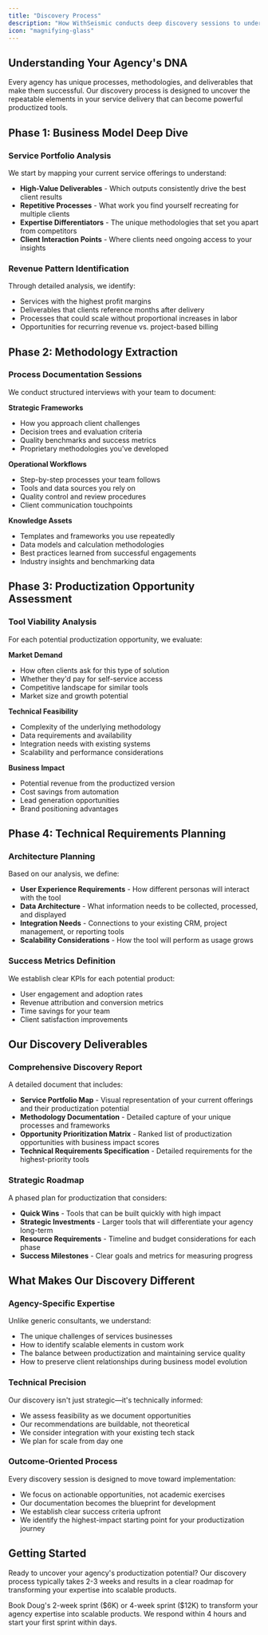 ```yaml
---
title: "Discovery Process"
description: "How WithSeismic conducts deep discovery sessions to understand your agency's methodology and identify the best productization opportunities"
icon: "magnifying-glass"
---
```


## Understanding Your Agency's DNA

Every agency has unique processes, methodologies, and deliverables that make them successful. Our discovery process is designed to uncover the repeatable elements in your service delivery that can become powerful productized tools.

## Phase 1: Business Model Deep Dive

### Service Portfolio Analysis
We start by mapping your current service offerings to understand:
- **High-Value Deliverables** - Which outputs consistently drive the best client results
- **Repetitive Processes** - What work you find yourself recreating for multiple clients
- **Expertise Differentiators** - The unique methodologies that set you apart from competitors
- **Client Interaction Points** - Where clients need ongoing access to your insights

### Revenue Pattern Identification
Through detailed analysis, we identify:
- Services with the highest profit margins
- Deliverables that clients reference months after delivery
- Processes that could scale without proportional increases in labor
- Opportunities for recurring revenue vs. project-based billing

## Phase 2: Methodology Extraction

### Process Documentation Sessions
We conduct structured interviews with your team to document:

**Strategic Frameworks**
- How you approach client challenges
- Decision trees and evaluation criteria
- Quality benchmarks and success metrics
- Proprietary methodologies you've developed

**Operational Workflows**
- Step-by-step processes your team follows
- Tools and data sources you rely on
- Quality control and review procedures
- Client communication touchpoints

**Knowledge Assets**
- Templates and frameworks you use repeatedly
- Data models and calculation methodologies
- Best practices learned from successful engagements
- Industry insights and benchmarking data

## Phase 3: Productization Opportunity Assessment

### Tool Viability Analysis
For each potential productization opportunity, we evaluate:

**Market Demand**
- How often clients ask for this type of solution
- Whether they'd pay for self-service access
- Competitive landscape for similar tools
- Market size and growth potential

**Technical Feasibility**
- Complexity of the underlying methodology
- Data requirements and availability
- Integration needs with existing systems
- Scalability and performance considerations

**Business Impact**
- Potential revenue from the productized version
- Cost savings from automation
- Lead generation opportunities
- Brand positioning advantages

## Phase 4: Technical Requirements Planning

### Architecture Planning
Based on our analysis, we define:
- **User Experience Requirements** - How different personas will interact with the tool
- **Data Architecture** - What information needs to be collected, processed, and displayed
- **Integration Needs** - Connections to your existing CRM, project management, or reporting tools
- **Scalability Considerations** - How the tool will perform as usage grows

### Success Metrics Definition
We establish clear KPIs for each potential product:
- User engagement and adoption rates
- Revenue attribution and conversion metrics
- Time savings for your team
- Client satisfaction improvements

## Our Discovery Deliverables

### Comprehensive Discovery Report
A detailed document that includes:
- **Service Portfolio Map** - Visual representation of your current offerings and their productization potential
- **Methodology Documentation** - Detailed capture of your unique processes and frameworks
- **Opportunity Prioritization Matrix** - Ranked list of productization opportunities with business impact scores
- **Technical Requirements Specification** - Detailed requirements for the highest-priority tools

### Strategic Roadmap
A phased plan for productization that considers:
- **Quick Wins** - Tools that can be built quickly with high impact
- **Strategic Investments** - Larger tools that will differentiate your agency long-term
- **Resource Requirements** - Timeline and budget considerations for each phase
- **Success Milestones** - Clear goals and metrics for measuring progress

## What Makes Our Discovery Different

### Agency-Specific Expertise
Unlike generic consultants, we understand:
- The unique challenges of services businesses
- How to identify scalable elements in custom work
- The balance between productization and maintaining service quality
- How to preserve client relationships during business model evolution

### Technical Precision
Our discovery isn't just strategic—it's technically informed:
- We assess feasibility as we document opportunities
- Our recommendations are buildable, not theoretical
- We consider integration with your existing tech stack
- We plan for scale from day one

### Outcome-Oriented Process
Every discovery session is designed to move toward implementation:
- We focus on actionable opportunities, not academic exercises
- Our documentation becomes the blueprint for development
- We establish clear success criteria upfront
- We identify the highest-impact starting point for your productization journey

## Getting Started

Ready to uncover your agency's productization potential? Our discovery process typically takes 2-3 weeks and results in a clear roadmap for transforming your expertise into scalable products.

<Card title="Start Your Productization Sprint" icon="rocket" href="/quickstart">
  Book Doug's 2-week sprint ($6K) or 4-week sprint ($12K) to transform your agency expertise into scalable products. We respond within 4 hours and start your first sprint within days.
</Card>